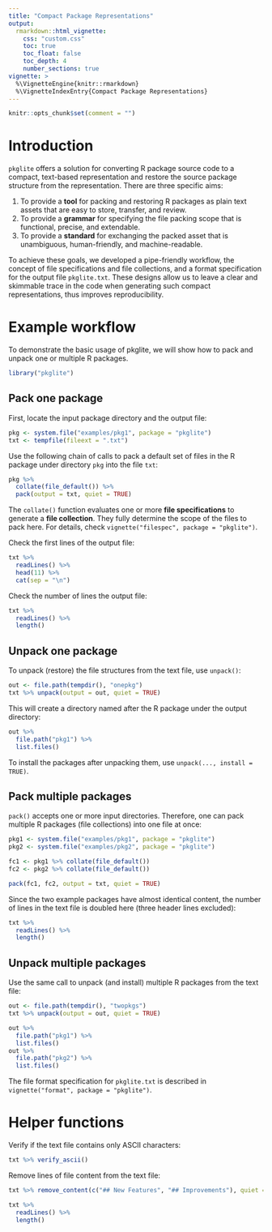 ```yaml
---
title: "Compact Package Representations"
output:
  rmarkdown::html_vignette:
    css: "custom.css"
    toc: true
    toc_float: false
    toc_depth: 4
    number_sections: true
vignette: >
  %\VignetteEngine{knitr::rmarkdown}
  %\VignetteIndexEntry{Compact Package Representations}
---
```


```r
knitr::opts_chunk$set(comment = "")
```

# Introduction

`pkglite` offers a solution for converting R package source code to a compact,
text-based representation and restore the source package structure from
the representation. There are three specific aims:

1. To provide a **tool** for packing and restoring R packages as plain text
assets that are easy to store, transfer, and review.
1. To provide a **grammar** for specifying the file packing scope that is
functional, precise, and extendable.
1. To provide a **standard** for exchanging the packed asset that is
unambiguous, human-friendly, and machine-readable.

To achieve these goals, we developed a pipe-friendly workflow, the concept of
file specifications and file collections, and a format specification for
the output file `pkglite.txt`. These designs allow us to leave a clear and
skimmable trace in the code when generating such compact representations,
thus improves reproducibility.

# Example workflow

To demonstrate the basic usage of pkglite, we will show how to pack and unpack
one or multiple R packages.

```r
library("pkglite")
```

## Pack one package

First, locate the input package directory and the output file:

```r
pkg <- system.file("examples/pkg1", package = "pkglite")
txt <- tempfile(fileext = ".txt")
```

Use the following chain of calls to pack a default set of files in
the R package under directory `pkg` into the file `txt`:

```r
pkg %>%
  collate(file_default()) %>%
  pack(output = txt, quiet = TRUE)
```

The `collate()` function evaluates one or more **file specifications**
to generate a **file collection**. They fully determine the scope of the files
to pack here. For details, check `vignette("filespec", package = "pkglite")`.

Check the first lines of the output file:

```r
txt %>%
  readLines() %>%
  head(11) %>%
  cat(sep = "\n")
```

Check the number of lines the output file:

```r
txt %>%
  readLines() %>%
  length()
```

## Unpack one package

To unpack (restore) the file structures from the text file, use `unpack()`:

```r
out <- file.path(tempdir(), "onepkg")
txt %>% unpack(output = out, quiet = TRUE)
```

This will create a directory named after the R package under the output directory:

```r
out %>%
  file.path("pkg1") %>%
  list.files()
```

To install the packages after unpacking them, use `unpack(..., install = TRUE)`.

## Pack multiple packages

`pack()` accepts one or more input directories. Therefore, one can pack
multiple R packages (file collections) into one file at once:

```r
pkg1 <- system.file("examples/pkg1", package = "pkglite")
pkg2 <- system.file("examples/pkg2", package = "pkglite")

fc1 <- pkg1 %>% collate(file_default())
fc2 <- pkg2 %>% collate(file_default())

pack(fc1, fc2, output = txt, quiet = TRUE)
```

Since the two example packages have almost identical content,
the number of lines in the text file is doubled here
(three header lines excluded):

```r
txt %>%
  readLines() %>%
  length()
```

## Unpack multiple packages

Use the same call to unpack (and install) multiple R packages from the text file:

```r
out <- file.path(tempdir(), "twopkgs")
txt %>% unpack(output = out, quiet = TRUE)
```

```r
out %>%
  file.path("pkg1") %>%
  list.files()
out %>%
  file.path("pkg2") %>%
  list.files()
```

The file format specification for `pkglite.txt` is described in
`vignette("format", package = "pkglite")`.

# Helper functions

Verify if the text file contains only ASCII characters:

```r
txt %>% verify_ascii()
```

Remove lines of file content from the text file:

```r
txt %>% remove_content(c("## New Features", "## Improvements"), quiet = TRUE)
```

```r
txt %>%
  readLines() %>%
  length()
```
